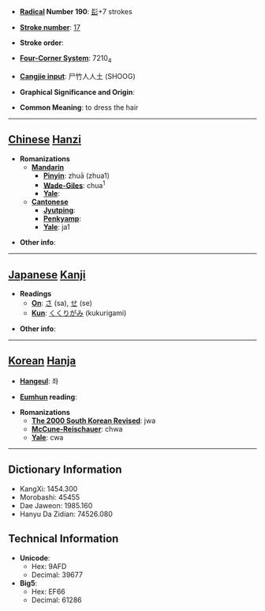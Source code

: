 * '''[[Wiktionary:Chinese radical index| Radical]] Number 190''': [[Wiktionary:Chinese radical index 髟|髟]]+7 strokes

* '''[[Wiktionary:Chinese total strokes index|Stroke number]]''': [[Wiktionary:Chinese total strokes index 17|17]]

* '''Stroke order''': 

* '''[[Wiktionary:Chinese four corner index|Four-Corner System]]''': 7210<sub>4</sub>

* '''[[Wiktionary:Chinese Cangjie index|Cangjie input]]''': 尸竹人人土 (SHOOG)

* '''Graphical Significance and Origin''': 

* '''Common Meaning''': to dress the hair

----

== [[Chinese]] [[Hanzi]] ==

* '''Romanizations'''
** '''[[Mandarin]]'''
*** '''[[Pinyin]]''': zhuā (zhua1)
*** '''[[Wade-Giles]]''': chua<sup>1</sup>
*** '''[[Yale]]''': 
** '''[[Cantonese]]'''
*** '''[[Jyutping]]''':
*** '''[[Penkyamp]]''': 
*** '''[[Yale]]''': ja1

* '''Other info''': 

----

== [[Japanese]] [[Kanji]] ==

* '''Readings'''
** '''[[On]]''': [[さ]] (sa), [[せ]] (se)
** '''[[Kun]]''': [[くくりがみ]] (kukurigami)

* '''Other info''':  

----

== [[Korean]] [[Hanja]] ==

* '''[[Hangeul]]''': 좌

* '''[[Eumhun]] reading''': 

* '''Romanizations'''
** '''[[The 2000 South Korean Revised Romanization|The 2000 South Korean Revised]]''': jwa
** '''[[McCune-Reischauer]]''': chwa
** '''[[Yale]]''': cwa

----

== Dictionary Information ==

* KangXi: 1454.300
* Morobashi: 45455
* Dae Jaweon: 1985.160
* Hanyu Da Zidian: 74526.080

== Technical Information ==

* '''Unicode''':
** Hex: 9AFD
** Decimal: 39677
* '''Big5''':
** Hex: EF66
** Decimal: 61286